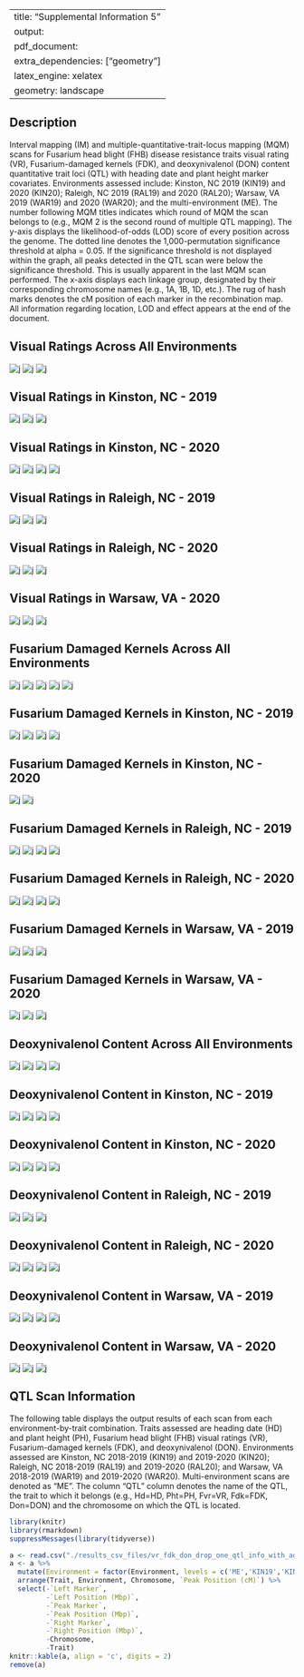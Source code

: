 
---
title: "Supplemental Information 5"
output: 
  pdf_document:
    extra_dependencies: ["geometry"]
    latex_engine: xelatex
geometry: landscape
---

## Description

Interval mapping (IM) and multiple-quantitative-trait-locus mapping (MQM) scans for Fusarium head blight (FHB) disease resistance traits visual rating (VR), Fusarium-damaged kernels (FDK), and deoxynivalenol (DON) content quantitative trait loci (QTL) with heading date and plant height marker covariates. Environments assessed include:  Kinston, NC 2019 (KIN19) and 2020 (KIN20); Raleigh, NC 2019 (RAL19) and 2020 (RAL20); Warsaw, VA 2019 (WAR19) and 2020 (WAR20); and the multi-environment (ME). The number following MQM titles indicates which round of MQM the scan belongs to (e.g., MQM 2 is the second round of multiple QTL mapping). The y-axis displays the likelihood-of-odds (LOD) score of every position across the genome. The dotted line denotes the 1,000-permutation significance threshold at alpha = 0.05. If the significance threshold is not displayed within the graph, all peaks detected in the QTL scan were below the significance threshold. This is usually apparent in the last MQM scan performed. The x-axis displays each linkage group, designated by their corresponding chromosome names (e.g., 1A, 1B, 1D, etc.). The rug of hash marks denotes the cM position of each marker in the recombination map. All information regarding location, LOD and effect appears at the end of the document.

\pagebreak




## Visual Ratings Across All Environments
![j](\./results_images/Scan_IM_VR_ME_With_Adjustment.jpg)
![j](\./results_images/Scan_MQM1_VR_ME_With_Adjustment.jpg)
![j](\./results_images/Scan_MQM2_VR_ME_With_Adjustment.jpg)
\pagebreak


## Visual Ratings in Kinston, NC - 2019
![j](\./results_images/Scan_IM_VR_KIN19_With_Adjustment.jpg)
![j](\./results_images/Scan_MQM1_VR_KIN19_With_Adjustment.jpg)
![j](\./results_images/Scan_MQM2_VR_KIN19_With_Adjustment.jpg)
\pagebreak


## Visual Ratings in Kinston, NC - 2020
![j](\./results_images/Scan_IM_VR_KIN20_With_Adjustment.jpg)
![j](\./results_images/Scan_MQM1_VR_KIN20_With_Adjustment.jpg)
![j](\./results_images/Scan_MQM2_VR_KIN20_With_Adjustment.jpg)
![j](\./results_images/Scan_MQM3_VR_KIN20_With_Adjustment.jpg)
\pagebreak


## Visual Ratings in Raleigh, NC - 2019
![j](\./results_images/Scan_IM_VR_RAL19_With_Adjustment.jpg)
![j](\./results_images/Scan_MQM1_VR_RAL19_With_Adjustment.jpg)
![j](\./results_images/Scan_MQM2_VR_RAL19_With_Adjustment.jpg)
\pagebreak


## Visual Ratings in Raleigh, NC - 2020
![j](\./results_images/Scan_IM_VR_RAL20_With_Adjustment.jpg)
![j](\./results_images/Scan_MQM1_VR_RAL20_With_Adjustment.jpg)
![j](\./results_images/Scan_MQM2_VR_RAL20_With_Adjustment.jpg)
\pagebreak


## Visual Ratings in Warsaw, VA - 2020
![j](\./results_images/Scan_IM_VR_WAR20_With_Adjustment.jpg)
![j](\./results_images/Scan_MQM1_VR_WAR20_With_Adjustment.jpg)
![j](\./results_images/Scan_MQM2_VR_WAR20_With_Adjustment.jpg)
\pagebreak


## Fusarium Damaged Kernels Across All Environments
![j](\./results_images/Scan_IM_FDK_ME_With_Adjustment.jpg)
![j](\./results_images/Scan_MQM1_FDK_ME_With_Adjustment.jpg)
![j](\./results_images/Scan_MQM2_FDK_ME_With_Adjustment.jpg)
![j](\./results_images/Scan_MQM3_FDK_ME_With_Adjustment.jpg)
![j](\./results_images/Scan_MQM4_FDK_ME_With_Adjustment.jpg)
\pagebreak


## Fusarium Damaged Kernels in Kinston, NC - 2019
![j](\./results_images/Scan_IM_FDK_KIN19_With_Adjustment.jpg)
![j](\./results_images/Scan_MQM1_FDK_KIN19_With_Adjustment.jpg)
![j](\./results_images/Scan_MQM2_FDK_KIN19_With_Adjustment.jpg)
![j](\./results_images/Scan_MQM3_FDK_KIN19_With_Adjustment.jpg)
\pagebreak


## Fusarium Damaged Kernels in Kinston, NC - 2020
![j](\./results_images/Scan_IM_FDK_KIN20_With_Adjustment.jpg)
![j](\./results_images/Scan_MQM1_FDK_KIN20_With_Adjustment.jpg)
\pagebreak


## Fusarium Damaged Kernels in Raleigh, NC - 2019
![j](\./results_images/Scan_IM_FDK_RAL19_With_Adjustment.jpg)
![j](\./results_images/Scan_MQM1_FDK_RAL19_With_Adjustment.jpg)
![j](\./results_images/Scan_MQM2_FDK_RAL19_With_Adjustment.jpg)
![j](\./results_images/Scan_MQM3_FDK_RAL19_With_Adjustment.jpg)
\pagebreak


## Fusarium Damaged Kernels in Raleigh, NC - 2020
![j](\./results_images/Scan_IM_FDK_RAL20_With_Adjustment.jpg)
![j](\./results_images/Scan_MQM1_FDK_RAL20_With_Adjustment.jpg)
![j](\./results_images/Scan_MQM2_FDK_RAL20_With_Adjustment.jpg)
![j](\./results_images/Scan_MQM3_FDK_RAL20_With_Adjustment.jpg)
\pagebreak


## Fusarium Damaged Kernels in Warsaw, VA - 2019
![j](\./results_images/Scan_IM_FDK_WAR19_With_Adjustment.jpg)
![j](\./results_images/Scan_MQM1_FDK_WAR19_With_Adjustment.jpg)
![j](\./results_images/Scan_MQM2_FDK_WAR19_With_Adjustment.jpg)
\pagebreak


## Fusarium Damaged Kernels in Warsaw, VA - 2020
![j](\./results_images/Scan_IM_FDK_WAR20_With_Adjustment.jpg)
![j](\./results_images/Scan_MQM1_FDK_WAR20_With_Adjustment.jpg)
![j](\./results_images/Scan_MQM2_FDK_WAR20_With_Adjustment.jpg)
\pagebreak


## Deoxynivalenol Content Across All Environments
![j](\./results_images/Scan_IM_DON_ME_With_Adjustment.jpg)
![j](\./results_images/Scan_MQM1_DON_ME_With_Adjustment.jpg)
![j](\./results_images/Scan_MQM2_DON_ME_With_Adjustment.jpg)
![j](\./results_images/Scan_MQM3_DON_ME_With_Adjustment.jpg)
\pagebreak


## Deoxynivalenol Content in Kinston, NC - 2019
![j](\./results_images/Scan_IM_DON_KIN19_With_Adjustment.jpg)
![j](\./results_images/Scan_MQM1_DON_KIN19_With_Adjustment.jpg)
![j](\./results_images/Scan_MQM2_DON_KIN19_With_Adjustment.jpg)
![j](\./results_images/Scan_MQM3_DON_KIN19_With_Adjustment.jpg)
\pagebreak


## Deoxynivalenol Content in Kinston, NC - 2020
![j](\./results_images/Scan_IM_DON_KIN20_With_Adjustment.jpg)
![j](\./results_images/Scan_MQM1_DON_KIN20_With_Adjustment.jpg)
![j](\./results_images/Scan_MQM2_DON_KIN20_With_Adjustment.jpg)
![j](\./results_images/Scan_MQM3_DON_KIN20_With_Adjustment.jpg)
\pagebreak


## Deoxynivalenol Content in Raleigh, NC - 2019
![j](\./results_images/Scan_IM_DON_RAL19_With_Adjustment.jpg)
![j](\./results_images/Scan_MQM1_DON_RAL19_With_Adjustment.jpg)
![j](\./results_images/Scan_MQM2_DON_RAL19_With_Adjustment.jpg)
\pagebreak


## Deoxynivalenol Content in Raleigh, NC - 2020
![j](\./results_images/Scan_IM_DON_RAL20_With_Adjustment.jpg)
![j](\./results_images/Scan_MQM1_DON_RAL20_With_Adjustment.jpg)
![j](\./results_images/Scan_MQM2_DON_RAL20_With_Adjustment.jpg)
![j](\./results_images/Scan_MQM3_DON_RAL20_With_Adjustment.jpg)
\pagebreak


## Deoxynivalenol Content in Warsaw, VA - 2019
![j](\./results_images/Scan_IM_DON_WAR19_With_Adjustment.jpg)
![j](\./results_images/Scan_MQM1_DON_WAR19_With_Adjustment.jpg)
![j](\./results_images/Scan_MQM2_DON_WAR19_With_Adjustment.jpg)
![j](\./results_images/Scan_MQM3_DON_WAR19_With_Adjustment.jpg)
\pagebreak


## Deoxynivalenol Content in Warsaw, VA - 2020
![j](\./results_images/Scan_IM_DON_WAR20_With_Adjustment.jpg)
![j](\./results_images/Scan_MQM1_DON_WAR20_With_Adjustment.jpg)
![j](\./results_images/Scan_MQM2_DON_WAR20_With_Adjustment.jpg)
\pagebreak

## QTL Scan Information

The following table displays the output results of each scan from each environment-by-trait combination. Traits assessed are heading date (HD) and plant height (PH), Fusarium head blight (FHB) visual ratings (VR), Fusarium-damaged kernels (FDK), and deoxynivalenol (DON). Environments assessed are Kinston, NC 2018-2019 (KIN19) and 2019-2020 (KIN20); Raleigh, NC 2018-2019 (RAL19) and 2019-2020 (RAL20); and Warsaw, VA 2018-2019 (WAR19) and 2019-2020 (WAR20). Multi-environment scans are denoted as "ME". The column "QTL" column denotes the name of the QTL, the trait to which it belongs (e.g., Hd=HD, Pht=PH, Fvr=VR, Fdk=FDK, Don=DON) and the chromosome on which the QTL is located.

\tiny

```r
library(knitr)
library(rmarkdown)
suppressMessages(library(tidyverse))

a <- read.csv("./results_csv_files/vr_fdk_don_drop_one_qtl_info_with_adjustment_formatted.csv", check.names = FALSE)
a <- a %>% 
  mutate(Environment = factor(Environment, levels = c('ME','KIN19','KIN20','RAL19','RAL20','WAR19','WAR20'))) %>%
  arrange(Trait, Environment, Chromosome, `Peak Position (cM)`) %>% 
  select(-`Left Marker`,
         -`Left Position (Mbp)`,
         -`Peak Marker`, 
         -`Peak Position (Mbp)`,
         -`Right Marker`,
         -`Right Position (Mbp)`,
         -Chromosome,
         -Trait)
knitr::kable(a, align = 'c', digits = 2)
remove(a)
```
